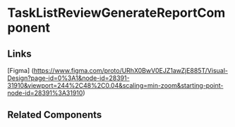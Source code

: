 <!-- task-list-review-generate-report.stories.mdx -->


<Meta title="QTD Components/evaluation/task-list-review/task-list-review-generate-report/README" component={TaskListReviewGenerateReportComponent} />

# TaskListReviewGenerateReportComponent

<ArgsTable of={TaskListReviewGenerateReportComponent} />

## Links

[Figma] (https://www.figma.com/proto/URhX0BwV0EJZ1awZjE885T/Visual-Design?page-id=0%3A1&node-id=28391-31910&viewport=244%2C48%2C0.04&scaling=min-zoom&starting-point-node-id=28391%3A31910)

## Related Components
